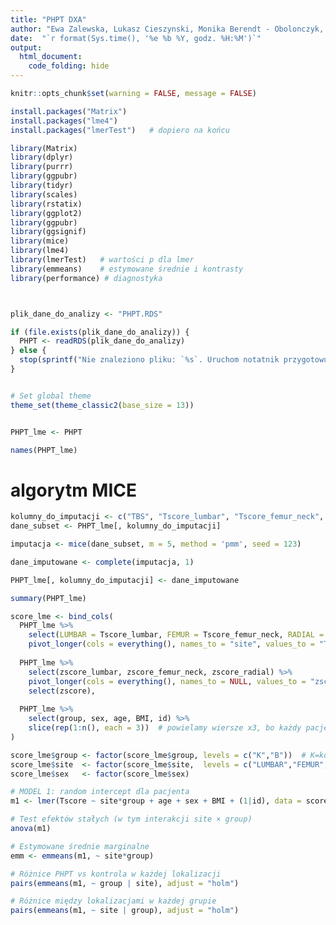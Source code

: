 ```yaml
---
title: "PHPT DXA"
author: "Ewa Zalewska, Lukasz Cieszynski, Monika Berendt - Obolonczyk, Julia Tarnowska, Bartosz Zeglen, Renata Swiatkowska-Stodulska"
date:  "`r format(Sys.time(), '%e %b %Y, godz. %H:%M')`"
output:
  html_document:
    code_folding: hide
---
```


```r
knitr::opts_chunk$set(warning = FALSE, message = FALSE) 
```

```r

install.packages("Matrix")
install.packages("lme4")
install.packages("lmerTest")   # dopiero na końcu

library(Matrix)
library(dplyr)
library(purrr)
library(ggpubr)
library(tidyr)
library(scales)
library(rstatix)
library(ggplot2)
library(ggpubr)
library(ggsignif)
library(mice)
library(lme4)
library(lmerTest)   # wartości p dla lmer
library(emmeans)    # estymowane średnie i kontrasty
library(performance) # diagnostyka



plik_dane_do_analizy <- "PHPT.RDS"

if (file.exists(plik_dane_do_analizy)) {
  PHPT <- readRDS(plik_dane_do_analizy)
} else {
  stop(sprintf("Nie znaleziono pliku: `%s`. Uruchom notatnik przygotowujący zbiór danych!", plik_dane_do_analizy))
}


# Set global theme
theme_set(theme_classic2(base_size = 13))


PHPT_lme <- PHPT

names(PHPT_lme)
```

# algorytm MICE 
``` r

kolumny_do_imputacji <- c("TBS", "Tscore_lumbar", "Tscore_femur_neck", "Tscore_radial", "BMD_neck")
dane_subset <- PHPT_lme[, kolumny_do_imputacji]

imputacja <- mice(dane_subset, m = 5, method = 'pmm', seed = 123)

dane_imputowane <- complete(imputacja, 1)

PHPT_lme[, kolumny_do_imputacji] <- dane_imputowane

summary(PHPT_lme)

```

``` r
score_lme <- bind_cols(
  PHPT_lme %>%
    select(LUMBAR = Tscore_lumbar, FEMUR = Tscore_femur_neck, RADIAL = Tscore_radial) %>%
    pivot_longer(cols = everything(), names_to = "site", values_to = "Tscore"),
  
  PHPT_lme %>%
    select(zscore_lumbar, zscore_femur_neck, zscore_radial) %>%
    pivot_longer(cols = everything(), names_to = NULL, values_to = "zscore") %>%
    select(zscore),
  
  PHPT_lme %>%
    select(group, sex, age, BMI, id) %>%
    slice(rep(1:n(), each = 3))  # powielamy wiersze x3, bo każdy pacjent ma 3 pomiary
)

```


``` r

score_lme$group <- factor(score_lme$group, levels = c("K","B"))  # K=kontrola, B=badani (PHPT)
score_lme$site  <- factor(score_lme$site,  levels = c("LUMBAR","FEMUR","RADIAL"))
score_lme$sex   <- factor(score_lme$sex)

# MODEL 1: random intercept dla pacjenta
m1 <- lmer(Tscore ~ site*group + age + sex + BMI + (1|id), data = score_lme, REML = TRUE)
```

``` r

# Test efektów stałych (w tym interakcji site × group)
anova(m1)

# Estymowane średnie marginalne
emm <- emmeans(m1, ~ site*group)

# Różnice PHPT vs kontrola w każdej lokalizacji
pairs(emmeans(m1, ~ group | site), adjust = "holm")

# Różnice między lokalizacjami w każdej grupie
pairs(emmeans(m1, ~ site | group), adjust = "holm")
```
